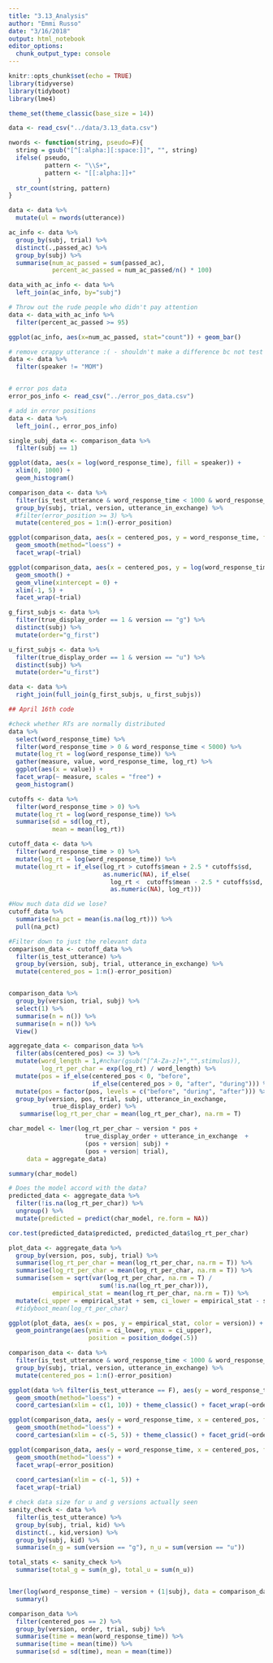 ```yaml
---
title: "3.13_Analysis"
author: "Emmi Russo"
date: "3/16/2018"
output: html_notebook
editor_options: 
  chunk_output_type: console
---
```


```r
knitr::opts_chunk$set(echo = TRUE)
library(tidyverse)
library(tidyboot)
library(lme4)

theme_set(theme_classic(base_size = 14))
```

```r
data <- read_csv("../data/3.13_data.csv")

nwords <- function(string, pseudo=F){
  string = gsub("[^[:alpha:][:space:]]", "", string)
  ifelse( pseudo, 
          pattern <- "\\S+", 
          pattern <- "[[:alpha:]]+" 
        )
  str_count(string, pattern)
}

data <- data %>%
  mutate(ul = nwords(utterance))

ac_info <- data %>%
  group_by(subj, trial) %>%
  distinct(.,passed_ac) %>%
  group_by(subj) %>%
  summarise(num_ac_passed = sum(passed_ac), 
            percent_ac_passed = num_ac_passed/n() * 100)

data_with_ac_info <- data %>%
  left_join(ac_info, by="subj")

# Throw out the rude people who didn't pay attention
data <- data_with_ac_info %>%
  filter(percent_ac_passed >= 95)

ggplot(ac_info, aes(x=num_ac_passed, stat="count")) + geom_bar()

# remove crappy utterance :( - shouldn't make a difference bc not test utterance 
data <- data %>%
  filter(speaker != "MOM")


# error pos data
error_pos_info <- read_csv("../error_pos_data.csv")

# add in error positions
data <- data %>%
  left_join(., error_pos_info)

single_subj_data <- comparison_data %>%
  filter(subj == 1)

ggplot(data, aes(x = log(word_response_time), fill = speaker)) +
  xlim(0, 1000) +
  geom_histogram()

comparison_data <- data %>%
  filter(is_test_utterance & word_response_time < 1000 & word_response_time > 150) %>%
  group_by(subj, trial, version, utterance_in_exchange) %>%
  #filter(error_position >= 3) %>%
  mutate(centered_pos = 1:n()-error_position)

ggplot(comparison_data, aes(x = centered_pos, y = word_response_time, fill = version)) +
  geom_smooth(method="loess") +
  facet_wrap(~trial)

ggplot(comparison_data, aes(x = centered_pos, y = log(word_response_time), fill = version)) +
  geom_smooth() +
  geom_vline(xintercept = 0) +
  xlim(-1, 5) +
  facet_wrap(~trial)

g_first_subjs <- data %>%
  filter(true_display_order == 1 & version == "g") %>%
  distinct(subj) %>%
  mutate(order="g_first")

u_first_subjs <- data %>%
  filter(true_display_order == 1 & version == "u") %>%
  distinct(subj) %>%
  mutate(order="u_first")

data <- data %>%
  right_join(full_join(g_first_subjs, u_first_subjs))
```

```r
## April 16th code

#check whether RTs are normally distributed
data %>%
  select(word_response_time) %>%
  filter(word_response_time > 0 & word_response_time < 5000) %>%
  mutate(log_rt = log(word_response_time)) %>%
  gather(measure, value, word_response_time, log_rt) %>%
  ggplot(aes(x = value)) + 
  facet_wrap(~ measure, scales = "free") +
  geom_histogram()

cutoffs <- data %>%
  filter(word_response_time > 0) %>%
  mutate(log_rt = log(word_response_time)) %>%
  summarise(sd = sd(log_rt),
            mean = mean(log_rt))

cutoff_data <- data %>%
  filter(word_response_time > 0) %>%
  mutate(log_rt = log(word_response_time)) %>%
  mutate(log_rt = if_else(log_rt > cutoffs$mean + 2.5 * cutoffs$sd,
                          as.numeric(NA), if_else(
                            log_rt <  cutoffs$mean - 2.5 * cutoffs$sd,
                            as.numeric(NA), log_rt)))

#How much data did we lose?
cutoff_data %>%
  summarise(na_pct = mean(is.na(log_rt))) %>%
  pull(na_pct)

#Filter down to just the relevant data
comparison_data <- cutoff_data %>%
  filter(is_test_utterance) %>%
  group_by(version, subj, trial, utterance_in_exchange) %>%
  mutate(centered_pos = 1:n()-error_position)


comparison_data %>%
  group_by(version, trial, subj) %>%
  select(1) %>%
  summarise(n = n()) %>%
  summarise(n = n()) %>%
  View()

aggregate_data <- comparison_data %>%
  filter(abs(centered_pos) <= 3) %>%
  mutate(word_length = 1,#nchar(gsub("[^A-Za-z]+","",stimulus)),
         log_rt_per_char = exp(log_rt) / word_length) %>%
  mutate(pos = if_else(centered_pos < 0, "before",
                       if_else(centered_pos > 0, "after", "during"))) %>%
  mutate(pos = factor(pos, levels = c("before", "during", "after"))) %>%
  group_by(version, pos, trial, subj, utterance_in_exchange, 
            true_display_order) %>%
   summarise(log_rt_per_char = mean(log_rt_per_char), na.rm = T)

char_model <- lmer(log_rt_per_char ~ version * pos + 
                     true_display_order + utterance_in_exchange  +
                     (pos + version| subj) + 
                     (pos + version| trial),
     data = aggregate_data) 

summary(char_model)

# Does the model accord with the data?
predicted_data <- aggregate_data %>%
  filter(!is.na(log_rt_per_char)) %>%
  ungroup() %>%
  mutate(predicted = predict(char_model, re.form = NA))

cor.test(predicted_data$predicted, predicted_data$log_rt_per_char)

plot_data <- aggregate_data %>%
  group_by(version, pos, subj, trial) %>%
  summarise(log_rt_per_char = mean(log_rt_per_char, na.rm = T)) %>%
  summarise(log_rt_per_char = mean(log_rt_per_char, na.rm = T)) %>%
  summarise(sem = sqrt(var(log_rt_per_char, na.rm = T) / 
                         sum(!is.na(log_rt_per_char))),
            empirical_stat = mean(log_rt_per_char, na.rm = T)) %>%
  mutate(ci_upper = empirical_stat + sem, ci_lower = empirical_stat - sem)
  #tidyboot_mean(log_rt_per_char)

ggplot(plot_data, aes(x = pos, y = empirical_stat, color = version)) +
  geom_pointrange(aes(ymin = ci_lower, ymax = ci_upper), 
                      position = position_dodge(.5))
```

```r
comparison_data <- data %>%
  filter(is_test_utterance & word_response_time < 1000 & word_response_time > 150) %>%
  group_by(subj, trial, version, utterance_in_exchange) %>%
  mutate(centered_pos = 1:n()-error_position)

ggplot(data %>% filter(is_test_utterance == F), aes(y = word_response_time, x = word_in_utterance, fill=version)) +
  geom_smooth(method="loess") +
  coord_cartesian(xlim = c(1, 10)) + theme_classic() + facet_wrap(~order)

ggplot(comparison_data, aes(y = word_response_time, x = centered_pos, fill=version)) +
  geom_smooth(method="loess") +
  coord_cartesian(xlim = c(-5, 5)) + theme_classic() + facet_grid(~order)

ggplot(comparison_data, aes(y = word_response_time, x = centered_pos, fill = version)) +
  geom_smooth(method="loess") +
  facet_wrap(~error_position)  
  
  coord_cartesian(xlim = c(-1, 5)) +
  facet_wrap(~trial)

# check data size for u and g versions actually seen
sanity_check <- data %>%
  filter(is_test_utterance) %>%
  group_by(subj, trial, kid) %>%
  distinct(., kid,version) %>%
  group_by(subj, kid) %>%
  summarise(n_g = sum(version == "g"), n_u = sum(version == "u"))

total_stats <- sanity_check %>%
  summarise(total_g = sum(n_g), total_u = sum(n_u))


lmer(log(word_response_time) ~ version + (1|subj), data = comparison_data) %>%
  summary()

comparison_data %>%
  filter(centered_pos == 2) %>%
  group_by(version, order, trial, subj) %>%
  summarise(time = mean(word_response_time)) %>%
  summarise(time = mean(time)) %>%
  summarise(sd = sd(time), mean = mean(time))

```